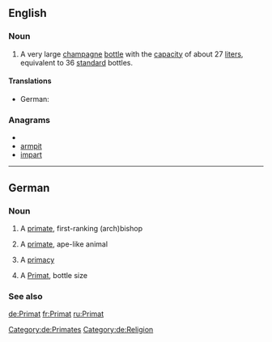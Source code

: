 {{also|primat}}
==English==

===Noun===
{{en-noun}}

# A very large [[champagne]] [[bottle]] with the [[capacity]] of about 27 [[liter]]s, equivalent to 36 [[standard]] bottles.

====Translations====
* German: {{t+|de|Primat}}

===Anagrams===
* {{alphagram|aimprt}}
* [[armpit#English|armpit]]
* [[impart#English|impart]]


----

==German==

===Noun===
{{de-noun|genitive=Primaten|plural=Primaten}} {{m|n}}

# {{m}} A [[primate]], first-ranking (arch)bishop
# {{m}} A [[primate]], ape-like animal
# {{n}} A [[primacy]]
# A [[#English|Primat]], bottle size

===See also===
{{wikipedia|lang=de}}

[[Category:de:Primates]]
[[Category:de:Religion]]

[[de:Primat]]
[[fr:Primat]]
[[ru:Primat]]